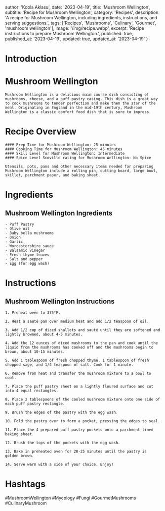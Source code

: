 
  author: 'Kobla Aklasu',
  date: '2023-04-19',
  title: 'Mushroom Wellington',
  subtitle: 'Recipe for Mushroom Wellington',
  category: 'Recipes',
  description: 'A recipe for Mushroom Wellington, including ingredients, instructions, and serving suggestions.',
  tags: ['Recipes', 'Mushrooms', 'Culinary', 'Gourmet', 'mushroom wellington'],
  image: '/img/recipe.webp',
  excerpt: 'Recipe instructions to prepare Mushroom Wellington.',
  published: true,
  published_at: '2023-04-19',
  updated: true,
  updated_at: '2023-04-19'
}


  # Introduction

# Mushroom Wellington
    
    Mushroom Wellington is a delicious main course dish consisting of mushrooms, cheese, and a puff pastry casing. This dish is a great way to cook mushrooms to tender perfection and make them the star of the meal. Originating in England in the mid-19th century, Mushroom Wellington is a classic comfort food dish that is sure to impress.

# Recipe Overview

    #### Prep Time for Mushroom Wellington: 25 minutes
    #### Cooking Time for Mushroom Wellington: 45 minutes
    #### Skill Level for Mushroom Wellington: Intermediate
    #### Spice Level Scoville rating for Mushroom Wellington: No Spice
    
    Utensils, pots, pans and other necessary items needed for preparing Mushroom Wellington include a rolling pin, cutting board, large bowl, skillet, parchment paper, and baking sheet.

# Ingredients

## Mushroom Wellington Ingredients
    - Puff Pastry 
    - Olive oil 
    - Baby bella mushrooms 
    - Onion 
    - Garlic 
    - Worcestershire sauce 
    - Balsamic vinegar 
    - Fresh thyme leaves 
    - Salt and pepper 
    - Egg (for egg wash)

# Instructions

## Mushroom Wellington Instructions
    
    1. Preheat oven to 375°F.
    
    2. Heat a sauté pan over medium heat and add 1/2 teaspoon of oil.
    
    3. Add 1/2 cup of diced shallots and sauté until they are softened and lightly browned, about 4-5 minutes.
    
    4. Add the 12 ounces of diced mushrooms to the pan and cook until the liquid from the mushrooms has cooked off and the mushrooms begin to brown, about 10-15 minutes.
    
    5. Add 1 tablespoon of fresh chopped thyme, 1 tablespoon of fresh chopped sage, and 1/4 teaspoon of salt. Cook for 1 minute.
    
    6. Remove from heat and transfer the mushroom mixture to a bowl to cool.
    
    7. Place the puff pastry sheet on a lightly floured surface and cut into 4 equal rectangles.
    
    8. Place 2 tablespoons of the cooled mushroom mixture onto one side of each puff pastry rectangle.
    
    9. Brush the edges of the pastry with the egg wash.
    
    10. Fold the pastry over to form a pocket, pressing the edges to seal.
    
    11. Place the 4 prepared puff pastry pockets onto a parchment-lined baking sheet.
    
    12. Brush the tops of the pockets with the egg wash.
    
    13. Bake in preheated oven for 20-25 minutes until the pastry is golden brown.
    
    14. Serve warm with a side of your choice. Enjoy!

# Hashtags

#MushroomWellington #Mycology #Fungi #GourmetMushrooms #CulinaryMushroom



